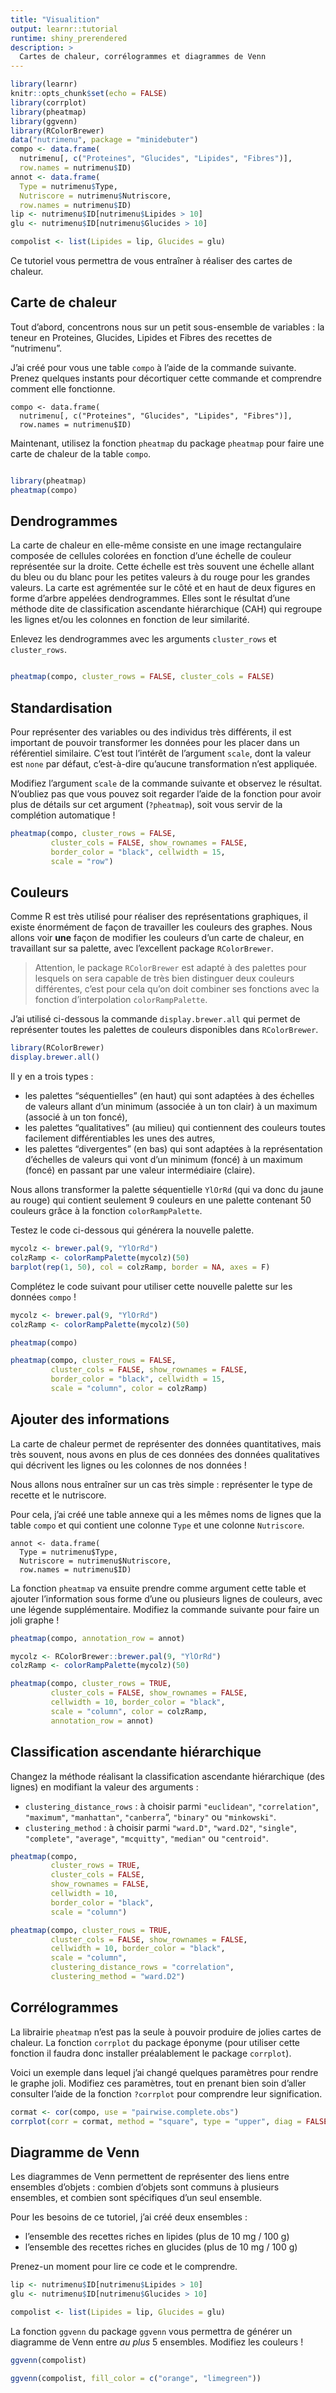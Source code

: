 ```yaml
---
title: "Visualition"
output: learnr::tutorial
runtime: shiny_prerendered
description: >
  Cartes de chaleur, corrélogrammes et diagrammes de Venn
---
```


```r
library(learnr)
knitr::opts_chunk$set(echo = FALSE)
library(corrplot)
library(pheatmap)
library(ggvenn)
library(RColorBrewer)
data("nutrimenu", package = "minidebuter")
compo <- data.frame(
  nutrimenu[, c("Proteines", "Glucides", "Lipides", "Fibres")],
  row.names = nutrimenu$ID)
annot <- data.frame(
  Type = nutrimenu$Type, 
  Nutriscore = nutrimenu$Nutriscore,
  row.names = nutrimenu$ID)
lip <- nutrimenu$ID[nutrimenu$Lipides > 10]
glu <- nutrimenu$ID[nutrimenu$Glucides > 10]

compolist <- list(Lipides = lip, Glucides = glu)
```

Ce tutoriel vous permettra de vous entraîner à réaliser des cartes de chaleur.

## Carte de chaleur

Tout d'abord, concentrons nous sur un petit sous-ensemble de variables : la teneur en Proteines, Glucides, Lipides et Fibres des recettes de "nutrimenu".

J'ai créé pour vous une table `compo` à l'aide de la commande suivante. Prenez quelques instants pour décortiquer cette commande et comprendre comment elle fonctionne.

```
compo <- data.frame(
  nutrimenu[, c("Proteines", "Glucides", "Lipides", "Fibres")],
  row.names = nutrimenu$ID)
```

Maintenant, utilisez la fonction `pheatmap` du package `pheatmap` pour faire une carte de chaleur de la table `compo`.


```r

```

```r
library(pheatmap)
pheatmap(compo)
```

## Dendrogrammes

La carte de chaleur en elle-même consiste en une image rectangulaire composée de cellules colorées en fonction d'une échelle de couleur représentée sur la droite. Cette échelle est très souvent une échelle allant du bleu ou du blanc pour les petites valeurs à du rouge pour les grandes valeurs. La carte est agrémentée sur le côté et en haut de deux figures en forme d'arbre appelées dendrogrammes. Elles sont le résultat d'une méthode dite de classification ascendante hiérarchique (CAH) qui regroupe les lignes et/ou les colonnes en fonction de leur similarité. 

Enlevez les dendrogrammes avec les arguments `cluster_rows` et `cluster_rows`.

```r

```

```r
pheatmap(compo, cluster_rows = FALSE, cluster_cols = FALSE)
```

## Standardisation

Pour représenter des variables ou des individus très différents, il est important de pouvoir transformer les données pour les placer dans un référentiel similaire. C'est tout l'intérêt de l'argument `scale`, dont la valeur est `none` par défaut, c'est-à-dire qu'aucune transformation n'est appliquée. 

Modifiez l'argument `scale` de la commande suivante et observez le résultat. N'oubliez pas que vous pouvez soit regarder l'aide de la fonction pour avoir plus de détails sur cet argument (`?pheatmap`), soit vous servir de la complétion automatique !


```r
pheatmap(compo, cluster_rows = FALSE,
         cluster_cols = FALSE, show_rownames = FALSE,
         border_color = "black", cellwidth = 15,
         scale = "row")
```

## Couleurs

Comme R est très utilisé pour réaliser des représentations graphiques, il existe énormément de façon de travailler les couleurs des graphes. Nous allons voir **une** façon de modifier les couleurs d'un carte de chaleur, en travaillant sur sa palette, avec l'excellent package `RColorBrewer`. 

> Attention, le package `RColorBrewer` est adapté à des palettes pour lesquels on sera capable de très bien distinguer deux couleurs différentes, c'est pour cela qu'on doit combiner ses fonctions avec la fonction d'interpolation `colorRampPalette`.

J'ai utilisé ci-dessous la commande `display.brewer.all` qui permet de représenter toutes les palettes de couleurs disponibles dans `RColorBrewer`.

```r
library(RColorBrewer)
display.brewer.all()
```

Il y en a trois types : 

 * les palettes "séquentielles" (en haut) qui sont adaptées à des échelles de valeurs allant d'un minimum (associée à un ton clair) à un maximum (associé à un ton foncé),
 * les palettes "qualitatives" (au milieu) qui contiennent des couleurs toutes facilement différentiables les unes des autres,
 * les palettes "divergentes" (en bas) qui sont adaptées à la représentation d'échelles de valeurs qui vont d'un minimum (foncé) à un maximum (foncé) en passant par une valeur intermédiaire (claire).

Nous allons transformer la palette séquentielle `YlOrRd` (qui va donc du jaune au rouge) qui contient seulement 9 couleurs en une palette contenant 50 couleurs grâce à la fonction `colorRampPalette`.

Testez le code ci-dessous qui générera la nouvelle palette.

```r
mycolz <- brewer.pal(9, "YlOrRd")
colzRamp <- colorRampPalette(mycolz)(50)
barplot(rep(1, 50), col = colzRamp, border = NA, axes = F)
```

Complétez le code suivant pour utiliser cette nouvelle palette sur les données `compo` !

```r
mycolz <- brewer.pal(9, "YlOrRd")
colzRamp <- colorRampPalette(mycolz)(50)

pheatmap(compo)
```

```r
pheatmap(compo, cluster_rows = FALSE,
         cluster_cols = FALSE, show_rownames = FALSE,
         border_color = "black", cellwidth = 15,
         scale = "column", color = colzRamp)
```

## Ajouter des informations

La carte de chaleur permet de représenter des données quantitatives, mais très souvent, nous avons en plus de ces données des données qualitatives qui décrivent les lignes ou les colonnes de nos données !

Nous allons nous entraîner sur un cas très simple : représenter le type de recette et le nutriscore.

Pour cela, j'ai créé une table annexe qui a les mêmes noms de lignes que la table `compo` et qui contient une colonne `Type` et une colonne `Nutriscore`.

```
annot <- data.frame(
  Type = nutrimenu$Type, 
  Nutriscore = nutrimenu$Nutriscore,
  row.names = nutrimenu$ID)
```

La fonction `pheatmap` va ensuite prendre comme argument cette table et ajouter l'information sous forme d'une ou plusieurs lignes de couleurs, avec une légende supplémentaire. Modifiez la commande suivante pour faire un joli graphe !

```r
pheatmap(compo, annotation_row = annot)
```

```r
mycolz <- RColorBrewer::brewer.pal(9, "YlOrRd")
colzRamp <- colorRampPalette(mycolz)(50)

pheatmap(compo, cluster_rows = TRUE, 
         cluster_cols = FALSE, show_rownames = FALSE,
         cellwidth = 10, border_color = "black",
         scale = "column", color = colzRamp,
         annotation_row = annot)
```

## Classification ascendante hiérarchique

Changez la méthode réalisant la classification ascendante hiérarchique (des lignes) en modifiant la valeur des arguments : 

  * `clustering_distance_rows` : à choisir parmi `"euclidean"`, `"correlation"`, `"maximum"`, `"manhattan"`, `"canberra`", `"binary"` ou `"minkowski"`.
  * `clustering_method` : à choisir parmi `"ward.D"`, `"ward.D2"`, `"single"`, `"complete"`, `"average"`, `"mcquitty"`, `"median"` ou `"centroid"`.

```r
pheatmap(compo, 
         cluster_rows = TRUE, 
         cluster_cols = FALSE, 
         show_rownames = FALSE,
         cellwidth = 10, 
         border_color = "black",
         scale = "column")
```

```r
pheatmap(compo, cluster_rows = TRUE, 
         cluster_cols = FALSE, show_rownames = FALSE,
         cellwidth = 10, border_color = "black",
         scale = "column", 
         clustering_distance_rows = "correlation",
         clustering_method = "ward.D2")
```



## Corrélogrammes

La librairie `pheatmap` n'est pas la seule à pouvoir produire de jolies cartes de chaleur. La fonction `corrplot` du package éponyme (pour utiliser cette fonction il faudra donc installer préalablement le package `corrplot`).

Voici un exemple dans lequel j'ai changé quelques paramètres pour rendre le graphe joli. Modifiez ces paramètres, tout en prenant bien soin d'aller consulter l'aide de la fonction `?corrplot` pour comprendre leur signification.

```r
cormat <- cor(compo, use = "pairwise.complete.obs")
corrplot(corr = cormat, method = "square", type = "upper", diag = FALSE, , order = "hclust", tl.col = "black")
```

## Diagramme de Venn

Les diagrammes de Venn permettent de représenter des liens entre ensembles d'objets : combien d'objets sont communs à plusieurs ensembles, et combien sont spécifiques d'un seul ensemble.

Pour les besoins de ce tutoriel, j'ai créé deux ensembles : 

* l'ensemble des recettes riches en lipides (plus de 10 mg / 100 g)
* l'ensemble des recettes riches en glucides (plus de 10 mg / 100 g)

Prenez-un moment pour lire ce code et le comprendre.

```r
lip <- nutrimenu$ID[nutrimenu$Lipides > 10]
glu <- nutrimenu$ID[nutrimenu$Glucides > 10]

compolist <- list(Lipides = lip, Glucides = glu)
```

La fonction `ggvenn` du package `ggvenn` vous permettra de générer un diagramme de Venn entre *au plus* 5 ensembles. Modifiez les couleurs ! 


```r
ggvenn(compolist)
```

```r
ggvenn(compolist, fill_color = c("orange", "limegreen"))
```






